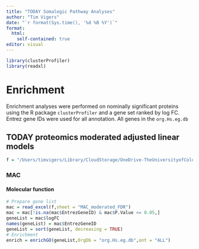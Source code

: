 ```yaml
---
title: "TODAY Somalogic Pathway Analyses"
author: "Tim Vigers"
date: "`r format(Sys.time(), '%d %B %Y')`"
format:
  html:
    self-contained: true
editor: visual
---
```


```r
library(clusterProfiler)
library(readxl)
```

# Enrichment

Enrichment analyses were performed on nominally significant proteins using the R package `clusterProfiler` and a gene set ranked by log FC. Entrez gene IDs were used for all annotation. All genes in the `org.Hs.eg.db`

## TODAY proteomics moderated adjusted linear models

```r
f = "/Users/timvigers/Library/CloudStorage/OneDrive-TheUniversityofColoradoDenver/CHCO/Petter Bjornstad/TODAY subaward/Results/TODAY proteomics moderated adjusted linear models.xlsx"
```

### MAC

#### Molecular function

```r
# Prepare gene list
mac = read_excel(f,sheet = "MAC_moderated_FDR")
mac = mac[!is.na(mac$EntrezGeneID) & mac$P.Value <= 0.05,]
geneList = mac$logFC
names(geneList) = mac$EntrezGeneID
geneList = sort(geneList, decreasing = TRUE)
# Enrichment
enrich = enrichGO(geneList,OrgDb = "org.Hs.eg.db",ont = "ALL")
```

